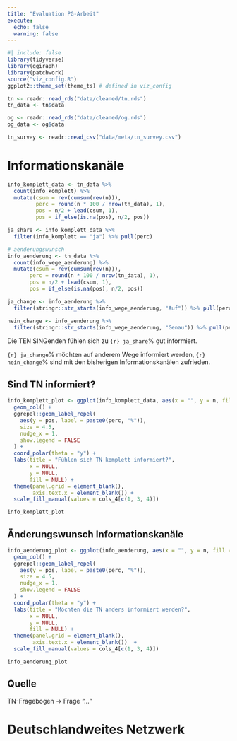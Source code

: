 ```yaml
---
title: "Evaluation PG-Arbeit"
execute:
  echo: false
  warning: false
---
```



```r

#| include: false
library(tidyverse)
library(ggiraph)
library(patchwork)
source("viz_config.R")
ggplot2::theme_set(theme_ts) # defined in viz_config

tn <- readr::read_rds("data/cleaned/tn.rds")
tn_data <- tn$data

og <- readr::read_rds("data/cleaned/og.rds")
og_data <- og$data

tn_survey <- readr::read_csv("data/meta/tn_survey.csv")

```


# Informationskanäle 

```r
info_komplett_data <- tn_data %>% 
  count(info_komplett) %>% 
  mutate(csum = rev(cumsum(rev(n))),
         perc = round(n * 100 / nrow(tn_data), 1),
         pos = n/2 + lead(csum, 1),
         pos = if_else(is.na(pos), n/2, pos)) 

ja_share <- info_komplett_data %>% 
  filter(info_komplett == "ja") %>% pull(perc)

# aenderungswunsch
info_aenderung <- tn_data %>% 
  count(info_wege_aenderung) %>% 
  mutate(csum = rev(cumsum(rev(n))),
       perc = round(n * 100 / nrow(tn_data), 1),
       pos = n/2 + lead(csum, 1),
       pos = if_else(is.na(pos), n/2, pos)) 

ja_change <- info_aenderung %>% 
  filter(stringr::str_starts(info_wege_aenderung, "Auf")) %>% pull(perc)

nein_change <- info_aenderung %>% 
  filter(stringr::str_starts(info_wege_aenderung, "Genau")) %>% pull(perc)
```


Die TEN SINGenden fühlen sich zu `{r} ja_share`% gut informiert. 

`{r} ja_change`% möchten auf anderem Wege informiert werden, `{r} nein_change`% sind mit den bisherigen Informationskanälen zufrieden. 

::: {.panel-tabset}

## Sind TN informiert?

```r
info_komplett_plot <- ggplot(info_komplett_data, aes(x = "", y = n, fill = info_komplett)) +
  geom_col() +
  ggrepel::geom_label_repel(
    aes(y = pos, label = paste0(perc, "%")),
    size = 4.5,
    nudge_x = 1,
    show.legend = FALSE
  ) +
  coord_polar(theta = "y") +
  labs(title = "Fühlen sich TN komplett informiert?",
       x = NULL,
       y = NULL,
       fill = NULL) +
  theme(panel.grid = element_blank(),
        axis.text.x = element_blank()) +
  scale_fill_manual(values = cols_4[c(1, 3, 4)])

info_komplett_plot
```

## Änderungswunsch Informationskanäle

```r
info_aenderung_plot <- ggplot(info_aenderung, aes(x = "", y = n, fill = fct_rev(info_wege_aenderung))) +
  geom_col() +
  ggrepel::geom_label_repel(
    aes(y = pos, label = paste0(perc, "%")),
    size = 4.5,
    nudge_x = 1,
    show.legend = FALSE
  ) +
  coord_polar(theta = "y") +
  labs(title = "Möchten die TN anders informiert werden?",
       x = NULL,
       y = NULL,
       fill = NULL) +
  theme(panel.grid = element_blank(),
        axis.text.x = element_blank())  +
  scale_fill_manual(values = cols_4[c(1, 3, 4)])

info_aenderung_plot
```
:::

::: {.callout-note}
## Quelle

TN-Fragebogen -> Frage _"..."_ 
:::


# Deutschlandweites Netzwerk
```r

```



